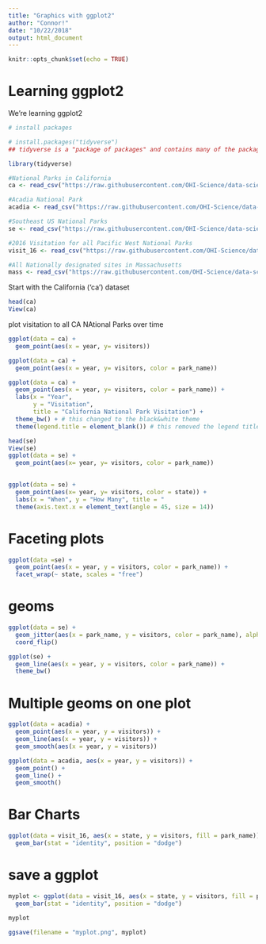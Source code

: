 ```yaml
---
title: "Graphics with ggplot2"
author: "Connor!"
date: "10/22/2018"
output: html_document
---
```


```r
knitr::opts_chunk$set(echo = TRUE)
```
# Learning ggplot2

We're learning ggplot2

```r

# install packages

# install.packages("tidyverse")
## tidyverse is a "package of packages" and contains many of the packages we will use in the workshop, including ggplot2

library(tidyverse)

#National Parks in California
ca <- read_csv("https://raw.githubusercontent.com/OHI-Science/data-science-training/master/data/ca.csv") 

#Acadia National Park
acadia <- read_csv("https://raw.githubusercontent.com/OHI-Science/data-science-training/master/data/acadia.csv")

#Southeast US National Parks
se <- read_csv("https://raw.githubusercontent.com/OHI-Science/data-science-training/master/data/se.csv")

#2016 Visitation for all Pacific West National Parks
visit_16 <- read_csv("https://raw.githubusercontent.com/OHI-Science/data-science-training/master/data/visit_16.csv")

#All Nationally designated sites in Massachusetts
mass <- read_csv("https://raw.githubusercontent.com/OHI-Science/data-science-training/master/data/mass.csv")
```

Start with the California ('ca') dataset

```r
head(ca)
View(ca)
```

plot visitation to all CA NAtional Parks over time

```r
ggplot(data = ca) +
  geom_point(aes(x = year, y= visitors))
```

```r
ggplot(data = ca) +
  geom_point(aes(x = year, y= visitors, color = park_name))
```

```r
ggplot(data = ca) +
  geom_point(aes(x = year, y= visitors, color = park_name)) +
  labs(x = "Year",
       y = "Visitation",
       title = "California National Park Visitation") +
  theme_bw() + # this changed to the black&white theme
  theme(legend.title = element_blank()) # this removed the legend title
```

```r
head(se)
View(se)
ggplot(data = se) +
  geom_point(aes(x= year, y= visitors, color = park_name))
  
```

```r
ggplot(data = se) +
  geom_point(aes(x= year, y= visitors, color = state)) +
  labs(x = "When", y = "How Many", title = "                                          Parks Alive!!!") +
  theme(axis.text.x = element_text(angle = 45, size = 14))

```

# Faceting plots

```r
ggplot(data =se) +
  geom_point(aes(x = year, y = visitors, color = park_name)) +
  facet_wrap(~ state, scales = "free")
```

# geoms

```r
ggplot(data = se) +
  geom_jitter(aes(x = park_name, y = visitors, color = park_name), alpha = 0.4, width = 0.1) +
  coord_flip()
```

```r
ggplot(se) +
  geom_line(aes(x = year, y = visitors, color = park_name)) +
  theme_bw()

```

# Multiple geoms  on one plot

```r
ggplot(data = acadia) +
  geom_point(aes(x = year, y = visitors)) +
  geom_line(aes(x = year, y = visitors)) +
  geom_smooth(aes(x = year, y = visitors))

```

```r
ggplot(data = acadia, aes(x = year, y = visitors)) +
  geom_point() +
  geom_line() +
  geom_smooth()

```

# Bar Charts

```r
ggplot(data = visit_16, aes(x = state, y = visitors, fill = park_name)) +
  geom_bar(stat = "identity", position = "dodge")

```

# save a ggplot

```r
myplot <- ggplot(data = visit_16, aes(x = state, y = visitors, fill = park_name)) +
  geom_bar(stat = "identity", position = "dodge")

myplot

ggsave(filename = "myplot.png", myplot)

```

